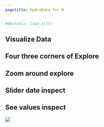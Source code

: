 ```yaml
---
pagetitle: HydroData for R
---
```


```r
#devtools::load_all()
```

## Visualize Data

## Four three corners of Explore

## Zoom around explore

## Slider date inspect

## See values inspect

![](img/construction.png)
